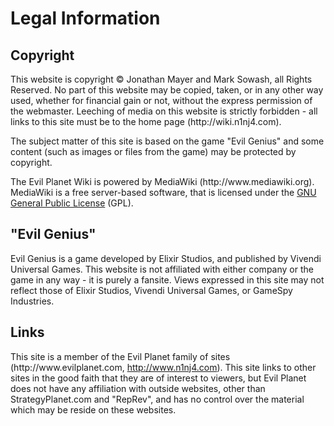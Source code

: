 = Legal Information =

== Copyright ==
This website is copyright © Jonathan Mayer and Mark Sowash, all Rights Reserved. No part of this website may be copied, taken, or in any other way used, whether for financial gain or not, without the express permission of the webmaster. Leeching of media on this website is strictly forbidden - all links to this site must be to the home page (http://wiki.n1nj4.com). 

The subject matter of this site is based on the game "Evil Genius" and some content (such as images or files from the game) may be protected by copyright.

The Evil Planet Wiki is powered by MediaWiki (http://www.mediawiki.org).  MediaWiki is a free server-based software, that is licensed under the [http://en.wikipedia.org/wiki/GNU_General_Public_License GNU General Public License] (GPL). 


== "Evil Genius" ==
Evil Genius is a game developed by Elixir Studios, and published by Vivendi Universal Games. This website is not affiliated with either company or the game in any way - it is purely a fansite. Views expressed in this site may not reflect those of Elixir Studios, Vivendi Universal Games, or GameSpy Industries. 


== Links ==
This site is a member of the Evil Planet family of sites (http://www.evilplanet.com, http://www.n1nj4.com).  This site links to other sites in the good faith that they are of interest to viewers, but Evil Planet does not have any affiliation with outside websites, other than StrategyPlanet.com and "RepRev", and has no control over the material which may be reside on these websites.
